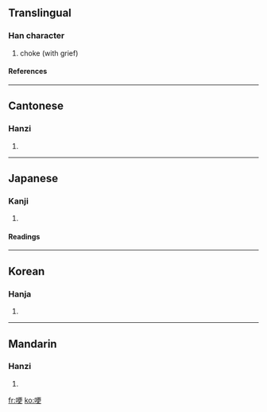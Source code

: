 ==Translingual==
===Han character===
{{Han char|rn=30|rad=口|as=07|sn=10|four=6104<sub>6</sub>|canj=口一中大 (RMLK)}}
# choke (with grief)
====References====
{{Han ref|kx=0191.150|dkj=03680|dj=0410.170|hdz=10626.090|uh=54FD|ud=21757|bh=AE43|bd=44611}}
----
==Cantonese==
===Hanzi===
{{yue-hanzi|jyut=|y=ang2, gang2}}
# {{defn|Cantonese}}
----
==Japanese==
===Kanji===
{{ja-kanji|grade=|rs=口07}}
# {{defn|Japanese}} 
====Readings====
{{ja-readings|on=[[こう]] (kō)|kun=[[むせぶ]] (musebu)}}
----
==Korean==
===Hanja===
{{ko-hanja|hangeul=경|rv=gyeong|mr=kyŏng}}
# {{defn|Korean}}
----
==Mandarin==
===Hanzi===
{{cmn-hanzi|pin=[[gěng]] (geng3), [[kě]] (ke3)|wg=keng<sup>3</sup>, k'o<sup>3</sup>}}
# {{defn|Mandarin}}

[[fr:哽]]
[[ko:哽]]